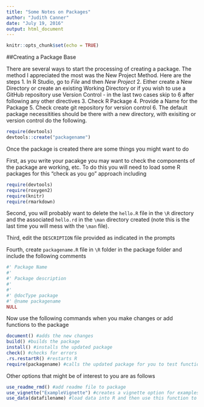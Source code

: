 ```yaml
---
title: "Some Notes on Packages"
author: "Judith Canner"
date: "July 19, 2016"
output: html_document
---
```


```r
knitr::opts_chunk$set(echo = TRUE)
```

##Creating a Package Base

There are several ways to start the processing of creating a package.  The method I appreciated the most was the New Project Method.  Here are the steps
1. In R Studio, go to *File* and then *New Project*
2. Either create a New Directory or create an existing Working Directory or if you wish to use a GitHub repository use Version Control - in the last two cases skip to 6 after following any other directives
3. Check R Package
4. Provide a Name for the Package
5. Check create git repository for version control
6. The default package necessitities should be there with a new directory, with exisiting or version control do the following.
```r
require(devtools)
devtools::create("packagename")
```

Once the package is created there are some things you might want to do

First, as you write your pacakge you may want to check the components of the package are working, etc.  To do this you will need to load some R packages for this "check as you go" approach including
```r
require(devtools)
require(roxygen2)
require(knitr)
require(rmarkdown)
```

Second, you will probably want to delete the `hello.R` file in the `\R` directory and the associated `hello.rd` in the `\man` directory created (note this is the last time you will mess with the `\man` file).

Third, edit the `DESCRIPTION` file provided as indicated in the prompts

Fourth, create `packagename.R` file in `\R` folder in the package folder and include the following comments
```r
#' Package Name
#'
#' Package description
#'
#'
#' @docType package
#' @name packagename
NULL
```

Now use the following commands when you make changes or add functions to the package
```r
document() #adds the new changes
build() #builds the package
install() #installs the updated package
check() #checks for errors
.rs.restartR() #restarts R
require(packagename) #calls the updated package for you to test functionality
```

Other options that might be of interest to you are as follows
```r
use_readme_rmd() #add readme file to package
use_vignette("ExampleVignette") #creates a vignette option for examples
use_data(datafilename) #load data into R and then use this function to add it to your package
```